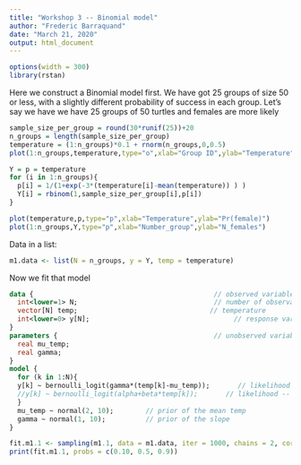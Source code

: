 ```yaml
---
title: "Workshop 3 -- Binomial model"
author: "Frederic Barraquand"
date: "March 21, 2020"
output: html_document
---
```


```r
options(width = 300)
library(rstan)
```

Here we construct a Binomial model first. We have got 25 groups of size 50 or less, with a slightly different probability of success in each group. Let's say we have we have 25 groups of 50 turtles and females are more likely 

```r
sample_size_per_group = round(30*runif(25))+20
n_groups = length(sample_size_per_group)
temperature = (1:n_groups)*0.1 + rnorm(n_groups,0,0.5)
plot(1:n_groups,temperature,type="o",xlab="Group ID",ylab="Temperature")

Y = p = temperature
for (i in 1:n_groups){
  p[i] = 1/(1+exp(-3*(temperature[i]-mean(temperature)) ) )
  Y[i] = rbinom(1,sample_size_per_group[i],p[i])
}

plot(temperature,p,type="p",xlab="Temperature",ylab="Pr(female)")
plot(1:n_groups,Y,type="p",xlab="Number_group",ylab="N_females")

```

Data in a list:

```r
m1.data <- list(N = n_groups, y = Y, temp = temperature)
```

Now we fit that model

```stan
data {                                             // observed variables 
  int<lower=1> N;                                  // number of observations
  vector[N] temp;                                 // temperature
  int<lower=0> y[N];                                    // response variable
}
parameters {                                       // unobserved variables
  real mu_temp;
  real gamma; 
}
model {
  for (k in 1:N){
  y[k] ~ bernoulli_logit(gamma*(temp[k]-mu_temp));       // likelihood
  //y[k] ~ bernoulli_logit(alpha+beta*temp[k]);       // likelihood -- does not work either
  }
  mu_temp ~ normal(2, 10);        // prior of the mean temp
  gamma ~ normal(1, 10);          // prior of the slope
}
```

```r
fit.m1.1 <- sampling(m1.1, data = m1.data, iter = 1000, chains = 2, cores = 2)
print(fit.m1.1, probs = c(0.10, 0.5, 0.9))
```
